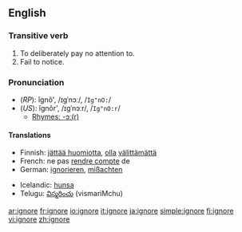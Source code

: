 ==English==

===Transitive verb===
{{en-verb|ignor|ing}}

# To deliberately pay no attention to.
# Fail to notice.

===Pronunciation===
*(''RP''): ĭgnô', /ɪɡˈnɔː/, /<tt>Ig"nO:</tt>/
*(''US''): ĭgnôr', /ɪɡˈnɔːr/, /<tt>Ig"nO:r</tt>/
**[[rhymes:English:-ɔː(r)|Rhymes: -ɔː(r)]]

====Translations====
{{top}}
*Finnish: [[jättää huomiotta]], [[olla]] [[välittää|välittämättä]]
*French: ne pas [[rendre compte]] de<!--note: "ignorer" is incorrect; this means "to be ignorant of", not "to ignore"-->
*German: [[ignorieren]], [[mißachten]]
{{mid}}
*Icelandic: [[hunsa]]
*Telugu: [[విస్మరించు]] (vismariMchu)
{{bottom}}

[[ar:ignore]]
[[fr:ignore]]
[[io:ignore]]
[[it:ignore]]
[[ja:ignore]]
[[simple:ignore]]
[[fi:ignore]]
[[vi:ignore]]
[[zh:ignore]]